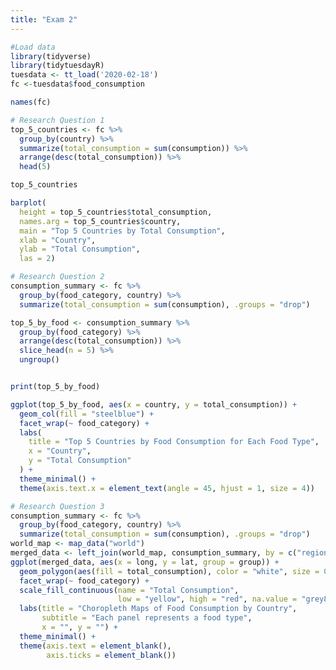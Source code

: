 ```yaml
---
title: "Exam 2"
---
```


```r
#Load data
library(tidyverse)
library(tidytuesdayR)
tuesdata <- tt_load('2020-02-18')
fc <-tuesdata$food_consumption
```

```r
names(fc)
```

```r
# Research Question 1
top_5_countries <- fc %>%
  group_by(country) %>%
  summarize(total_consumption = sum(consumption)) %>%
  arrange(desc(total_consumption)) %>%  
  head(5)    

top_5_countries
```

```r
barplot(
  height = top_5_countries$total_consumption,
  names.arg = top_5_countries$country,
  main = "Top 5 Countries by Total Consumption",
  xlab = "Country",
  ylab = "Total Consumption", 
  las = 2)
```

```r
# Research Question 2
consumption_summary <- fc %>%
  group_by(food_category, country) %>%
  summarize(total_consumption = sum(consumption), .groups = "drop")

top_5_by_food <- consumption_summary %>%
  group_by(food_category) %>%
  arrange(desc(total_consumption)) %>%
  slice_head(n = 5) %>%
  ungroup()


print(top_5_by_food)
```

```r
ggplot(top_5_by_food, aes(x = country, y = total_consumption)) +
  geom_col(fill = "steelblue") +
  facet_wrap(~ food_category) +
  labs(
    title = "Top 5 Countries by Food Consumption for Each Food Type",
    x = "Country",
    y = "Total Consumption"
  ) +
  theme_minimal() +
  theme(axis.text.x = element_text(angle = 45, hjust = 1, size = 4))
```

```r
# Research Question 3
consumption_summary <- fc %>%
  group_by(food_category, country) %>%
  summarize(total_consumption = sum(consumption), .groups = "drop")
world_map <- map_data("world")
merged_data <- left_join(world_map, consumption_summary, by = c("region" = "country"))
ggplot(merged_data, aes(x = long, y = lat, group = group)) +
  geom_polygon(aes(fill = total_consumption), color = "white", size = 0.2) +
  facet_wrap(~ food_category) +
  scale_fill_continuous(name = "Total Consumption",
                        low = "yellow", high = "red", na.value = "grey80") +
  labs(title = "Choropleth Maps of Food Consumption by Country",
       subtitle = "Each panel represents a food type",
       x = "", y = "") +
  theme_minimal() +
  theme(axis.text = element_blank(),
        axis.ticks = element_blank())
```
